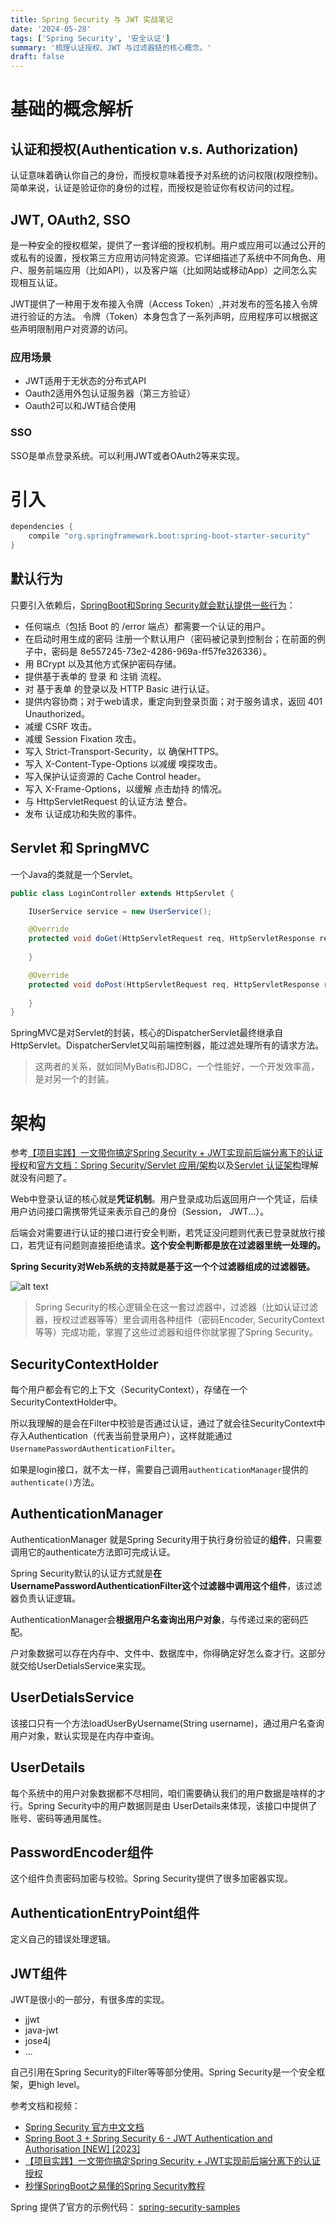 ```yaml
---
title: Spring Security 与 JWT 实战笔记
date: '2024-05-28'
tags: ['Spring Security', '安全认证']
summary: '梳理认证授权、JWT 与过滤器链的核心概念。'
draft: false
---
```


# 基础的概念解析

## 认证和授权(Authentication v.s. Authorization)

认证意味着确认你自己的身份，而授权意味着授予对系统的访问权限(权限控制)。简单来说，认证是验证你的身份的过程，而授权是验证你有权访问的过程。

## JWT, OAuth2, SSO

是一种安全的授权框架，提供了一套详细的授权机制。用户或应用可以通过公开的或私有的设置，授权第三方应用访问特定资源。它详细描述了系统中不同角色、用户、服务前端应用（比如API），以及客户端（比如网站或移动App）之间怎么实现相互认证。

JWT提供了一种用于发布接入令牌（Access Token）,并对发布的签名接入令牌进行验证的方法。 令牌（Token）本身包含了一系列声明，应用程序可以根据这些声明限制用户对资源的访问。

### 应用场景
- JWT适用于无状态的分布式API
- Oauth2适用外包认证服务器（第三方验证）
- Oauth2可以和JWT结合使用

### SSO
SSO是单点登录系统。可以利用JWT或者OAuth2等来实现。

# 引入
```gradle
dependencies {
	compile "org.springframework.boot:spring-boot-starter-security"
}
```

## 默认行为
只要引入依赖后，[SpringBoot和Spring Security就会默认提供一些行为](https://springdoc.cn/spring-security/servlet/getting-started.html#servlet-hello-auto-configuration)：

- 任何端点（包括 Boot 的 /error 端点）都需要一个认证的用户。
- 在启动时用生成的密码 注册一个默认用户（密码被记录到控制台；在前面的例子中，密码是 8e557245-73e2-4286-969a-ff57fe326336）。
- 用 BCrypt 以及其他方式保护密码存储。
- 提供基于表单的 登录 和 注销 流程。
- 对 基于表单 的登录以及 HTTP Basic 进行认证。
- 提供内容协商；对于web请求，重定向到登录页面；对于服务请求，返回 401 Unauthorized。
- 减缓 CSRF 攻击。
- 减缓 Session Fixation 攻击。
- 写入 Strict-Transport-Security，以 确保HTTPS。
- 写入 X-Content-Type-Options 以减缓 嗅探攻击。
- 写入保护认证资源的 Cache Control header。
- 写入 X-Frame-Options，以缓解 点击劫持 的情况。
- 与 HttpServletRequest 的认证方法 整合。
- 发布 认证成功和失败的事件。

## Servlet 和 SpringMVC

一个Java的类就是一个Servlet。

```java
public class LoginController extends HttpServlet {

    IUserService service = new UserService();

    @Override
    protected void doGet(HttpServletRequest req, HttpServletResponse resp) throws ServletException, IOException {
        
    }

    @Override
    protected void doPost(HttpServletRequest req, HttpServletResponse resp) throws ServletException, IOException {
        
    }
}

```

SpringMVC是对Servlet的封装，核心的DispatcherServlet最终继承自HttpServlet。DispatcherServlet又叫前端控制器，能过滤处理所有的请求方法。

> 这两者的关系，就如同MyBatis和JDBC，一个性能好，一个开发效率高，是对另一个的封装。

# 架构
参考[【项目实践】一文带你搞定Spring Security + JWT实现前后端分离下的认证授权](https://zhuanlan.zhihu.com/p/342755411)和[官方文档：Spring Security/Servlet 应用/架构](https://springdoc.cn/spring-security/servlet/architecture.html)以及[Servlet 认证架构](https://springdoc.cn/spring-security/servlet/authentication/architecture.html)理解就没有问题了。

Web中登录认证的核心就是**凭证机制**。用户登录成功后返回用户一个凭证，后续用户访问接口需携带凭证来表示自己的身份（Session， JWT...）。

后端会对需要进行认证的接口进行安全判断，若凭证没问题则代表已登录就放行接口，若凭证有问题则直接拒绝请求。**这个安全判断都是放在过滤器里统一处理的。**

**Spring Security对Web系统的支持就是基于这一个个过滤器组成的过滤器链。**

![alt text](/static/images/blog/multi-securityfilterchain.png)

> Spring Security的核心逻辑全在这一套过滤器中，过滤器（比如认证过滤器，授权过滤器等等）里会调用各种组件（密码Encoder, SecurityContext等等）完成功能，掌握了这些过滤器和组件你就掌握了Spring Security。

## SecurityContextHolder
每个用户都会有它的上下文（SecurityContext），存储在一个SecurityContextHolder中。

所以我理解的是会在Filter中校验是否通过认证，通过了就会往SecurityContext中存入Authentication（代表当前登录用户），这样就能通过`UsernamePasswordAuthenticationFilter`。

如果是login接口，就不太一样，需要自己调用`authenticationManager`提供的`authenticate()`方法。

## AuthenticationManager
AuthenticationManager 就是Spring Security用于执行身份验证的**组件**，只需要调用它的authenticate方法即可完成认证。

Spring Security默认的认证方式就是**在UsernamePasswordAuthenticationFilter这个过滤器中调用这个组件**，该过滤器负责认证逻辑。

AuthenticationManager会**根据用户名查询出用户对象**，与传递过来的密码匹配。

户对象数据可以存在内存中、文件中、数据库中，你得确定好怎么查才行。这部分就交给UserDetialsService来实现。

## UserDetialsService
该接口只有一个方法loadUserByUsername(String username)，通过用户名查询用户对象，默认实现是在内存中查询。

## UserDetails
每个系统中的用户对象数据都不尽相同，咱们需要确认我们的用户数据是啥样的才行。Spring Security中的用户数据则是由 UserDetails来体现，该接口中提供了账号、密码等通用属性。

## PasswordEncoder组件
这个组件负责密码加密与校验。Spring Security提供了很多加密器实现。

## AuthenticationEntryPoint组件
定义自己的错误处理逻辑。

## JWT组件
JWT是很小的一部分，有很多库的实现。

- jjwt
- java-jwt
- jose4j
- ...

自己引用在Spring Security的Filter等等部分使用。Spring Security是一个安全框架，更high level。

参考文档和视频：
- [Spring Security 官方中文文档](https://springdoc.cn/spring-security/servlet/architecture.html)
- [Spring Boot 3 + Spring Security 6 - JWT Authentication and Authorisation [NEW] [2023]](https://youtu.be/KxqlJblhzfI?si=wzzJWlUpDnVNcQ5E)
- [【项目实践】一文带你搞定Spring Security + JWT实现前后端分离下的认证授权](https://zhuanlan.zhihu.com/p/342755411)
- [秒懂SpringBoot之易懂的Spring Security教程](https://zhuanlan.zhihu.com/p/625403750)

Spring 提供了官方的示例代码： [spring-security-samples](https://github.com/spring-projects/spring-security-samples/tree/main)
